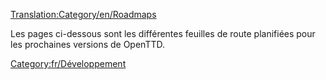 [[Translation:Category/en/Roadmaps]]


Les pages ci-dessous sont les différentes feuilles de route planifiées pour les prochaines versions de OpenTTD.

[[Category:fr/Développement]]